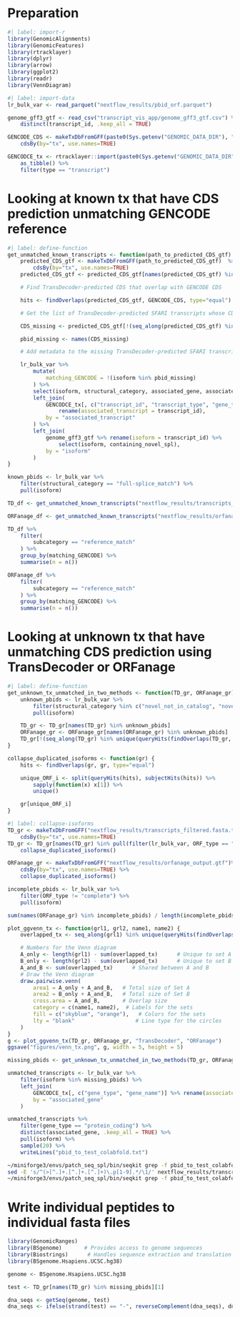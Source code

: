 # Preparation

```r
#| label: import-r
library(GenomicAlignments)
library(GenomicFeatures)
library(rtracklayer)
library(dplyr)
library(arrow)
library(ggplot2)
library(readr)
library(VennDiagram)
```

```r
#| label: import-data
lr_bulk_var <- read_parquet("nextflow_results/pbid_orf.parquet")

genome_gff3_gtf <- read_csv("transcript_vis_app/genome_gff3_gtf.csv") %>% 
    distinct(transcript_id, .keep_all = TRUE)

GENCODE_CDS <- makeTxDbFromGFF(paste0(Sys.getenv("GENOMIC_DATA_DIR"), "/GENCODE/gencode.v39.annotation.gtf")) %>% 
    cdsBy(by="tx", use.names=TRUE)

GENCODCE_tx <- rtracklayer::import(paste0(Sys.getenv("GENOMIC_DATA_DIR"), "/GENCODE/gencode.v39.annotation.gtf")) %>% 
    as_tibble() %>%
    filter(type == "transcript")
```

# Looking at known tx that have CDS prediction unmatching GENCODE reference

```r
#| label: define-function
get_unmatched_known_transcripts <- function(path_to_predicted_CDS_gtf) {
    predicted_CDS_gtf <- makeTxDbFromGFF(path_to_predicted_CDS_gtf)  %>% 
        cdsBy(by="tx", use.names=TRUE)
    predicted_CDS_gtf <- predicted_CDS_gtf[names(predicted_CDS_gtf) %in% known_pbids]

    # Find TransDecoder-predicted CDS that overlap with GENCODE CDS

    hits <- findOverlaps(predicted_CDS_gtf, GENCODE_CDS, type="equal")

    # Get the list of TransDecoder-predicted SFARI transcripts whose CDS does not match the GENCODE CDS

    CDS_missing <- predicted_CDS_gtf[!(seq_along(predicted_CDS_gtf) %in% unique(queryHits(hits)))]

    pbid_missing <- names(CDS_missing)

    # Add metadata to the missing TransDecoder-predicted SFARI transcripts

    lr_bulk_var %>%
        mutate(
            matching_GENCODE = !(isoform %in% pbid_missing)
        ) %>%
        select(isoform, structural_category, associated_gene, associated_transcript, subcategory, FSM_class, ORF_type, matching_GENCODE) %>% 
        left_join(
            GENCODCE_tx[, c("transcript_id", "transcript_type", "gene_type")] %>% 
                rename(associated_transcript = transcript_id),
            by = "associated_transcript"
        ) %>%
        left_join(
            genome_gff3_gtf %>% rename(isoform = transcript_id) %>%
                select(isoform, containing_novel_spl),
            by = "isoform"
        )
}
```

```r
known_pbids <- lr_bulk_var %>% 
    filter(structural_category == "full-splice_match") %>% 
    pull(isoform)

TD_df <- get_unmatched_known_transcripts("nextflow_results/transcripts_filtered.fasta.transdecoder.genome.gff3.gtf")

ORFanage_df <- get_unmatched_known_transcripts("nextflow_results/orfanage_output.gtf")
```

```r
TD_df %>%
    filter(
        subcategory == "reference_match"
    ) %>%
    group_by(matching_GENCODE) %>%
    summarise(n = n())

ORFanage_df %>%
    filter(
        subcategory == "reference_match"
    ) %>%
    group_by(matching_GENCODE) %>%
    summarise(n = n())
```

# Looking at unknown tx that have unmatching CDS prediction using TransDecoder or ORFanage

```r
#| label: define-function
get_unknown_tx_unmatched_in_two_methods <- function(TD_gr, ORFanage_gr) {
    unknown_pbids <- lr_bulk_var %>% 
        filter(structural_category %in% c("novel_not_in_catalog", "novel_in_catalog")) %>% 
        pull(isoform)

    TD_gr <- TD_gr[names(TD_gr) %in% unknown_pbids]
    ORFanage_gr <- ORFanage_gr[names(ORFanage_gr) %in% unknown_pbids]
    TD_gr[!(seq_along(TD_gr) %in% unique(queryHits(findOverlaps(TD_gr, ORFanage_gr, type="equal"))))] %>% names()
}

collapse_duplicated_isoforms <- function(gr) {
    hits <- findOverlaps(gr, gr, type="equal")

    unique_ORF_i <- split(queryHits(hits), subjectHits(hits)) %>% 
        sapply(function(x) x[1]) %>% 
        unique()

    gr[unique_ORF_i]
}
```

```r
#| label: collapse-isoforms
TD_gr <- makeTxDbFromGFF("nextflow_results/transcripts_filtered.fasta.transdecoder.genome.gff3.gtf") %>% 
    cdsBy(by="tx", use.names=TRUE)
TD_gr <- TD_gr[names(TD_gr) %in% pull(filter(lr_bulk_var, ORF_type == "complete"), isoform)] %>% 
    collapse_duplicated_isoforms()

ORFanage_gr <- makeTxDbFromGFF("nextflow_results/orfanage_output.gtf")%>%
    cdsBy(by="tx", use.names=TRUE) %>% 
    collapse_duplicated_isoforms()
```
```r
incomplete_pbids <- lr_bulk_var %>% 
    filter(ORF_type != "complete") %>%
    pull(isoform)

sum(names(ORFanage_gr) %in% incomplete_pbids) / length(incomplete_pbids) * 100
```
```r
plot_ggvenn_tx <- function(grl1, grl2, name1, name2) {
    overlapped_tx <- seq_along(grl1) %in% unique(queryHits(findOverlaps(grl1, grl2,  type="equal")))

    # Numbers for the Venn diagram
    A_only <- length(grl1) - sum(overlapped_tx)      # Unique to set A
    B_only <- length(grl2) - sum(overlapped_tx)      # Unique to set B
    A_and_B <- sum(overlapped_tx)      # Shared between A and B
    # Draw the Venn diagram
    draw.pairwise.venn(
        area1 = A_only + A_and_B,   # Total size of Set A
        area2 = B_only + A_and_B,   # Total size of Set B
        cross.area = A_and_B,       # Overlap size
        category = c(name1, name2),  # Labels for the sets
        fill = c("skyblue", "orange"),   # Colors for the sets
        lty = "blank"                   # Line type for the circles
    )
}
g <- plot_ggvenn_tx(TD_gr, ORFanage_gr, "TransDecoder", "ORFanage")
ggsave("figures/venn_tx.png", g, width = 5, height = 5)
```

```r
missing_pbids <- get_unknown_tx_unmatched_in_two_methods(TD_gr, ORFanage_gr)

unmatched_transcripts <- lr_bulk_var %>%
    filter(isoform %in% missing_pbids) %>%
    left_join(
        GENCODCE_tx[, c("gene_type", "gene_name")] %>% rename(associated_gene = gene_name)  %>% distinct(associated_gene, .keep_all = TRUE),
        by = "associated_gene"
    )

unmatched_transcripts %>%
    filter(gene_type == "protein_coding") %>%
    distinct(associated_gene, .keep_all = TRUE) %>%
    pull(isoform) %>%
    sample(20) %>%
    writeLines("pbid_to_test_colabfold.txt")
```

```bash
~/miniforge3/envs/patch_seq_spl/bin/seqkit grep -f pbid_to_test_colabfold.txt nextflow_results/orphanage_peptide.fasta > colabfold/orphanage_colabfold.fasta
sed -E 's/^(>[^.]+.[^.]+.[^.]+)\.p[1-9].*/\1/' nextflow_results/transcripts_filtered.fasta.transdecoder.pep | ~/miniforge3/envs/patch_seq_spl/bin/seqkit grep -f pbid_to_test_colabfold.txt > colabfold/TD_colabfold.fasta
~/miniforge3/envs/patch_seq_spl/bin/seqkit grep -f pbid_to_test_colabfold.txt nextflow_results/transcripts_filtered.fasta > colabfold/TD_colabfold.fasta

```

# Write individual peptides to individual fasta files

```r
library(GenomicRanges)
library(BSgenome)       # Provides access to genome sequences
library(Biostrings)      # Handles sequence extraction and translation
library(BSgenome.Hsapiens.UCSC.hg38)
```

```r
genome <- BSgenome.Hsapiens.UCSC.hg38
```

```r
test <- TD_gr[names(TD_gr) %in% missing_pbids][1]
```

```r
dna_seqs <- getSeq(genome, test)
dna_seqs <- ifelse(strand(test) == "-", reverseComplement(dna_seqs), dna_seqs)
```